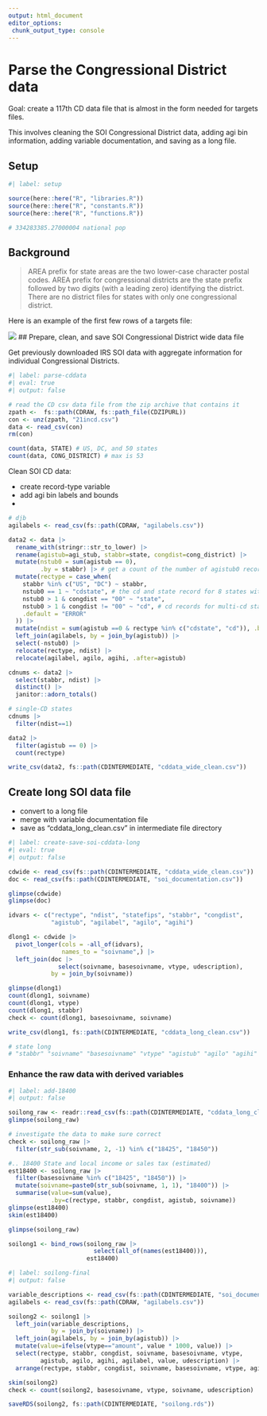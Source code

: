 ```yaml
---
output: html_document
editor_options: 
 chunk_output_type: console
---
```


# Parse the Congressional District data

Goal: create a 117th CD data file that is almost in the form needed for targets files. 

This involves cleaning the SOI Congressional District data, adding agi bin information, adding variable documentation, and saving as a long file.

## Setup

```r
#| label: setup

source(here::here("R", "libraries.R"))
source(here::here("R", "constants.R"))
source(here::here("R", "functions.R"))

# 334283385.27000004 national pop

```

## Background

> AREA prefix for state areas are the two lower-case character postal codes. AREA prefix for congressional districts are the state prefix followed by two digits (with a leading zero) identifying the district. There are no district files for states with only one congressional district.

Here is an example of the first few rows of a targets file:

![](images/Image 2024-10-20 at 5.23.32 PM.jpeg)
## Prepare, clean, and save SOI Congressional District wide data file

Get previously downloaded IRS SOI data with aggregate information for individual Congressional Districts.

```r
#| label: parse-cddata
#| eval: true
#| output: false

# read the CD csv data file from the zip archive that contains it
zpath <-  fs::path(CDRAW, fs::path_file(CDZIPURL))
con <- unz(zpath, "21incd.csv")
data <- read_csv(con)
rm(con)

count(data, STATE) # US, DC, and 50 states
count(data, CONG_DISTRICT) # max is 53

```

Clean SOI CD data:

-   create record-type variable
-   add agi bin labels and bounds
- 

```r
# djb
agilabels <- read_csv(fs::path(CDRAW, "agilabels.csv"))

data2 <- data |> 
  rename_with(stringr::str_to_lower) |> 
  rename(agistub=agi_stub, stabbr=state, congdist=cong_district) |> 
  mutate(nstub0 = sum(agistub == 0),
         .by = stabbr) |> # get a count of the number of agistub0 records in each state
  mutate(rectype = case_when(
    stabbr %in% c("US", "DC") ~ stabbr,
    nstub0 == 1 ~ "cdstate", # the cd and state record for 8 states with only 1 cd
    nstub0 > 1 & congdist == "00" ~ "state",
    nstub0 > 1 & congdist != "00" ~ "cd", # cd records for multi-cd states
    .default = "ERROR"
  )) |> 
  mutate(ndist = sum(agistub ==0 & rectype %in% c("cdstate", "cd")), .by=stabbr) |> 
  left_join(agilabels, by = join_by(agistub)) |> 
  select(-nstub0) |> 
  relocate(rectype, ndist) |> 
  relocate(agilabel, agilo, agihi, .after=agistub)

cdnums <- data2 |> 
  select(stabbr, ndist) |> 
  distinct() |> 
  janitor::adorn_totals()

# single-CD states
cdnums |> 
  filter(ndist==1)

data2 |> 
  filter(agistub == 0) |> 
  count(rectype)

write_csv(data2, fs::path(CDINTERMEDIATE, "cddata_wide_clean.csv"))

```

## Create long SOI data file

-   convert to a long file
-   merge with variable documentation file
-   save as "cddata_long_clean.csv" in intermediate file directory

```r
#| label: create-save-soi-cddata-long
#| eval: true
#| output: false

cdwide <- read_csv(fs::path(CDINTERMEDIATE, "cddata_wide_clean.csv"))
doc <- read_csv(fs::path(CDINTERMEDIATE, "soi_documentation.csv"))

glimpse(cdwide)
glimpse(doc)

idvars <- c("rectype", "ndist", "statefips", "stabbr", "congdist", 
            "agistub", "agilabel", "agilo", "agihi")

dlong1 <- cdwide |> 
  pivot_longer(cols = -all_of(idvars),
               names_to = "soivname",) |> 
  left_join(doc |> 
              select(soivname, basesoivname, vtype, udescription),
            by = join_by(soivname))

glimpse(dlong1)
count(dlong1, soivname)
count(dlong1, vtype)
count(dlong1, stabbr)
check <- count(dlong1, basesoivname, soivname)

write_csv(dlong1, fs::path(CDINTERMEDIATE, "cddata_long_clean.csv"))

# state long
# "stabbr" "soivname" "basesoivname" "vtype" "agistub" "agilo" "agihi" "agilabel" "year" "value" "udescription" "description" 

```


### Enhance the raw data with derived variables

```r
#| label: add-18400
#| output: false

soilong_raw <- readr::read_csv(fs::path(CDINTERMEDIATE, "cddata_long_clean.csv"))
glimpse(soilong_raw)

# investigate the data to make sure correct
check <- soilong_raw |> 
  filter(str_sub(soivname, 2, -1) %in% c("18425", "18450"))

#.. 18400 State and local income or sales tax (estimated)
est18400 <- soilong_raw |> 
  filter(basesoivname %in% c("18425", "18450")) |> 
  mutate(soivname=paste0(str_sub(soivname, 1, 1), "18400")) |> 
  summarise(value=sum(value),
            .by=c(rectype, stabbr, congdist, agistub, soivname))
glimpse(est18400)
skim(est18400)

glimpse(soilong_raw)

soilong1 <- bind_rows(soilong_raw |> 
                        select(all_of(names(est18400))),
                      est18400)

```


```r
#| label: soilong-final
#| output: false

variable_descriptions <- read_csv(fs::path(CDINTERMEDIATE, "soi_documentation.csv"))
agilabels <- read_csv(fs::path(CDRAW, "agilabels.csv"))

soilong2 <- soilong1 |> 
  left_join(variable_descriptions,
            by = join_by(soivname)) |> 
  left_join(agilabels, by = join_by(agistub)) |> 
  mutate(value=ifelse(vtype=="amount", value * 1000, value)) |> 
  select(rectype, stabbr, congdist, soivname, basesoivname, vtype, 
         agistub, agilo, agihi, agilabel, value, udescription) |> 
  arrange(rectype, stabbr, congdist, soivname, basesoivname, vtype, agistub)

skim(soilong2)
check <- count(soilong2, basesoivname, vtype, soivname, udescription)

saveRDS(soilong2, fs::path(CDINTERMEDIATE, "soilong.rds"))

```

